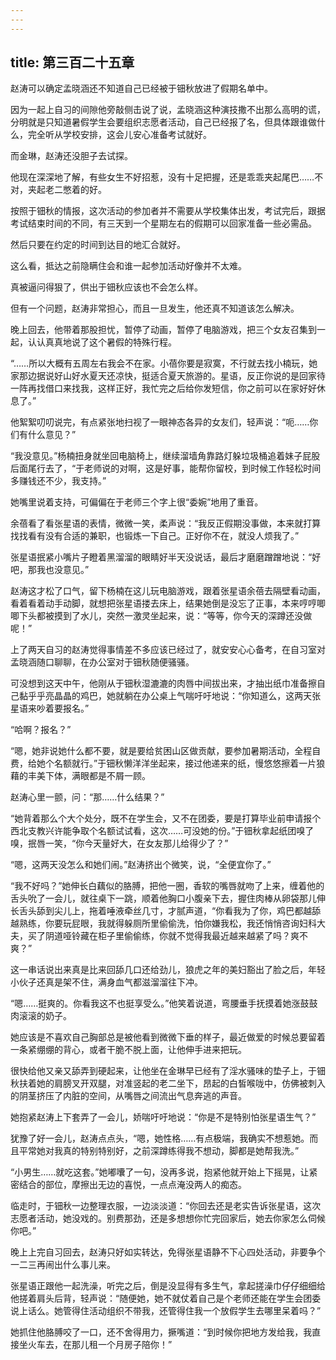 ```yaml
---
---
---
```

title: 第三百二十五章
---




赵涛可以确定孟晓涵还不知道自己已经被于钿秋放进了假期名单中。

因为一起上自习的间隙他旁敲侧击说了说，孟晓涵这种演技撒不出那么高明的谎，分明就是只知道暑假学生会要组织志愿者活动，自己已经报了名，但具体跟谁做什么，完全听从学校安排，这会儿安心准备考试就好。

而金琳，赵涛还没胆子去试探。

他现在深深地了解，有些女生不好招惹，没有十足把握，还是乖乖夹起尾巴……不对，夹起老二憋着的好。

按照于钿秋的情报，这次活动的参加者并不需要从学校集体出发，考试完后，跟据考试结束时间的不同，有三天到一个星期左右的假期可以回家准备一些必需品。

然后只要在约定的时间到达目的地汇合就好。

这么看，抵达之前隐瞒住会和谁一起参加活动好像并不太难。

真被逼问得狠了，供出于钿秋应该也不会怎么样。

但有一个问题，赵涛非常担心，而且一旦发生，他还真不知道该怎么解决。

晚上回去，他带着那股担忧，暂停了动画，暂停了电脑游戏，把三个女友召集到一起，认认真真地说了这个暑假的特殊行程。

“……所以大概有五周左右我会不在家。小蓓你要是寂寞，不行就去找小楠玩，她家那边据说好山好水夏天还凉快，挺适合夏天旅游的。星语，反正你说的是回家待一阵再找借口来找我，这样正好，我忙完之后给你发短信，你之前可以在家好好休息了。”

他絮絮叨叨说完，有点紧张地扫视了一眼神态各异的女友们，轻声说：“呃……你们有什么意见？”

“我没意见。”杨楠扭身就坐回电脑椅上，继续溜墙角靠路灯躲垃圾桶追着妹子屁股后面尾行去了，“于老师说的对啊，这是好事，能帮你留校，到时候工作轻松时间多赚钱还不少，我支持。”

她嘴里说着支持，可偏偏在于老师三个字上很“委婉”地用了重音。

余蓓看了看张星语的表情，微微一笑，柔声说：“我反正假期没事做，本来就打算找找看有没有合适的兼职，也锻炼一下自己。正好你不在，就没人烦我了。”

张星语抿紧小嘴片子瞪着黑溜溜的眼睛好半天没说话，最后才磨磨蹭蹭地说：“好吧，那我也没意见。”

赵涛这才松了口气，留下杨楠在这儿玩电脑游戏，跟着张星语余蓓去隔壁看动画，看着看着动手动脚，就想把张星语搂去床上，结果她倒是没忘了正事，本来哼哼唧唧下头都被摸到了水儿，突然一激灵坐起来，说：“等等，你今天的深蹲还没做呢！”

上了两天自习的赵涛觉得事情差不多应该已经过了，就安安心心备考，在自习室对孟晓涵随口聊聊，在办公室对于钿秋随便骚骚。

可没想到这天中午，他刚从于钿秋湿漉漉的肉唇中间拔出来，才抽出纸巾准备擦自己黏乎乎亮晶晶的鸡巴，她就躺在办公桌上气喘吁吁地说：“你知道么，这两天张星语来吵着要报名。”

“哈啊？报名？”

“嗯，她非说她什么都不要，就是要给贫困山区做贡献，要参加暑期活动，全程自费，给她个名额就行。”于钿秋懒洋洋坐起来，接过他递来的纸，慢悠悠擦着一片狼藉的丰美下体，满眼都是不屑一顾。

赵涛心里一颤，问：“那……什么结果？”

“她背着那么个大个处分，既不在学生会，又不在团委，要是打算毕业前申请报个西北支教兴许能争取个名额试试看，这次……可没她的份。”于钿秋拿起纸团嗅了嗅，抿唇一笑，“你今天量好大，在女友那儿给得少了？”

“嗯，这两天没怎么和她们闹。”赵涛挤出个微笑，说，“全便宜你了。”

“我不好吗？”她伸长白藕似的胳膊，把他一圈，香软的嘴唇就吻了上来，缠着他的舌头吮了一会儿，就往桌下一跳，顺着他胸口小腹亲下去，握住肉棒从卵袋那儿伸长舌头舔到尖儿上，拖着唾液牵丝几寸，才腻声道，“你看我为了你，鸡巴都越舔越熟练，你要玩屁眼，我就得躲厕所里偷偷洗，怕你嫌我松，我还悄悄咨询妇科大夫，买了阴道哑铃藏在柜子里偷偷练，你就不觉得我最近越来越紧了吗？爽不爽？”

这一串话说出来真是比来回舔几口还给劲儿，狼虎之年的美妇豁出了脸之后，年轻小伙子还真是架不住，满身血气都滋溜溜往下冲。

“嗯……挺爽的。你看我这不也挺享受么。”他笑着说道，弯腰垂手抚摸着她涨鼓鼓肉滚滚的奶子。

她应该是不喜欢自己胸部总是被他看到微微下垂的样子，最近做爱的时候总要留着一条紧绷绷的背心，或者干脆不脱上面，让他伸手进来把玩。

很快给他又亲又舔弄到硬起来，让他坐在金琳早已经有了淫水骚味的垫子上，于钿秋扶着她的肩膀叉开双腿，对准竖起的老二坐下，昂起的白皙喉咙中，仿佛被刺入的阴茎挤压了内脏的空间，从嘴唇之间流出气息奔逃的声音。

她抱紧赵涛上下套弄了一会儿，娇喘吁吁地说：“你是不是特别怕张星语生气？”

犹豫了好一会儿，赵涛点点头，“嗯，她性格……有点极端，我确实不想惹她。而且平常她对我真的特别特别好，之前深蹲练得我不想动，脚都是她帮我洗。”

“小男生……就吃这套。”她嘟囔了一句，没再多说，抱紧他就开始上下摇晃，让紧密结合的部位，摩擦出无边的喜悦，一点点淹没两人的痴态。

临走时，于钿秋一边整理衣服，一边淡淡道：“你回去还是老实告诉张星语，这次志愿者活动，她没戏的。别费那劲，还是多想想你忙完回家后，她去你家怎么伺候你吧。”

晚上上完自习回去，赵涛只好如实转达，免得张星语静不下心四处活动，非要争个一二三再闹出什么事儿来。

张星语正跟他一起洗澡，听完之后，倒是没显得有多生气，拿起搓澡巾仔仔细细给他搓着肩头后背，轻声说：“随便她，她不就仗着自己是个老师还能在学生会团委说上话么。她管得住活动组织不带我，还管得住我一个放假学生去哪里呆着吗？”

她抓住他胳膊咬了一口，还不舍得用力，撅嘴道：“到时候你把地方发给我，我直接坐火车去，在那儿租一个月房子陪你！”